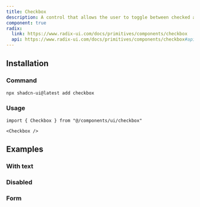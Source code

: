 ```yaml
---
title: Checkbox
description: A control that allows the user to toggle between checked and not checked.
component: true
radix:
  link: https://www.radix-ui.com/docs/primitives/components/checkbox
  api: https://www.radix-ui.com/docs/primitives/components/checkbox#api-reference
---
```


<ComponentPreview name="checkbox-demo" />

## Installation

<Steps>

### Command

```bash
npx shadcn-ui@latest add checkbox
```

### Usage

```tsx
import { Checkbox } from "@/components/ui/checkbox"
```

```tsx
<Checkbox />
```

</Steps>

## Examples

### With text

<ComponentPreview name="checkbox-with-text" />

### Disabled

<ComponentPreview name="checkbox-with-disabled" />

### Form

<ComponentPreview name="checkbox-form-single" />

<ComponentPreview name="checkbox-form-multiple" />
